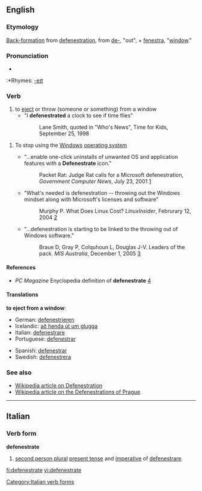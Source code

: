 {{was wotd|2006|February|28}}
==English==

===Etymology===
[[back-formation|Back-formation]] from [[defenestration]], from {{L.}} [[de-]], "out", + [[fenestra]], "[[window]]."

===Pronunciation===
*{{IPA|/dəˈfɛnɪstɹeɪt/}}
:*Rhymes: [[Rhymes:English:-eɪt|-eɪt]]

===Verb===
{{en-verb|defenestrat|ing}}

# to [[eject]] or throw (someone or something) from a window
#* "I '''defenestrated''' a clock to see if time flies"
#*: Lane Smith, quoted in "Who's News", Time for Kids, September 25, 1998

# {{computing}} {{slang}} To stop using the [[Windows]] [[operating system]]
#* "...enable one-click uninstalls of unwanted OS and application features with a '''Defenestrate''' icon."
#*: Packet Rat: Judge Rat calls for a Microsoft defenestration, ''Government Computer News'', July 23, 2001 [http://www.gcn.com/print/vol20_no20a/4695-1.html]
#* "What's needed is defenestration -- throwing out the Windows mindset along with Microsoft's licenses and software"
#*: Murphy P. What Does Linux Cost? ''LinuxInsider'', Februrary 12, 2004 [http://www.linuxinsider.com/story/32844.html]
#* "...defenestration is starting to be linked to the throwing out of Windows software."
#*: Braue D, Gray P, Colquhoun L, Douglas J-V. Leaders of the pack. ''MIS Australia'', December 1, 2005 [http://www.misweb.com/magarticle.asp?doc_id=25322&rgid=2&listed_months=0]

====References====
* ''PC Magazine'' Enyclopedia definition of '''defenestrate''' [http://www.pcmag.com/encyclopedia_term/0,2542,t=defenestrate&i=56449,00.asp]

====Translations====
'''to eject from a window''':
{{trans-top}}
*German: [[defenestrieren]]
*Icelandic: [[að henda út um glugga]]
*Italian: [[defenestrare]]
*Portuguese: [[defenestrar]]
{{trans-mid}}
*Spanish: [[defenestrar]]
*Swedish: [[defenestrera]]
{{trans-bottom}}

===See also===
* [[Wikipedia:Defenestration|Wikipedia article on Defenestration]]
* [[Wikipedia:Defenestrations of Prague|Wikipedia article on the Defenestrations of Prague]]

----

==Italian==

===Verb form===
'''defenestrate'''

# [[second person plural]] [[present tense]] and [[imperative]] of [[defenestrare]].

[[Category:Italian verb forms]]

[[fi:defenestrate]]
[[vi:defenestrate]]